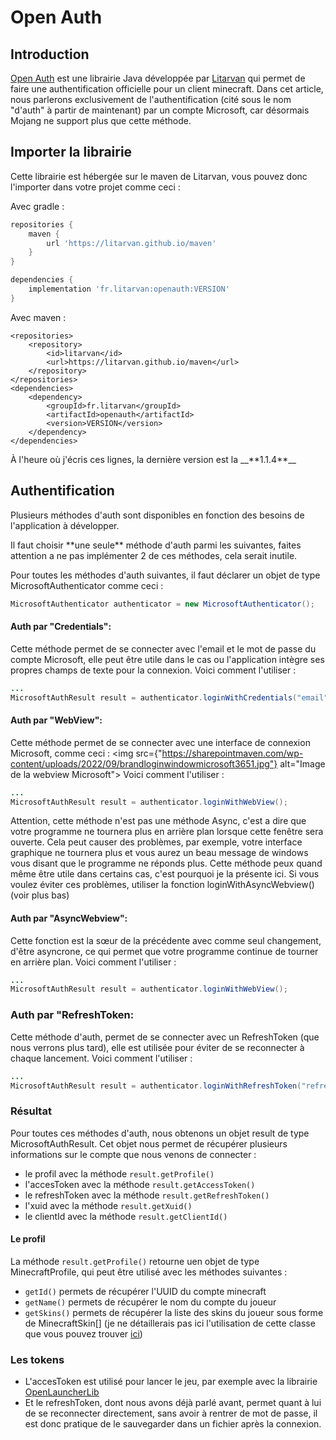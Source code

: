 # Open Auth
## Introduction
[Open Auth](https://github.com/litarvan/openauth) est une librairie Java développée par [Litarvan](https://github.com/litarvan) qui permet de faire une authentification officielle pour un client minecraft.
Dans cet article, nous parlerons exclusivement de l'authentification (cité sous le nom "d'auth" à partir de maintenant) par un compte Microsoft, car désormais Mojang ne support plus que cette méthode.
## Importer la librairie
Cette librairie est hébergée sur le maven de Litarvan, vous pouvez donc l'importer dans votre projet comme ceci :

Avec gradle :
```gradle
repositories {
    maven {
        url 'https://litarvan.github.io/maven'
    }
}

dependencies {
    implementation 'fr.litarvan:openauth:VERSION'
}
```
Avec maven :
```maven
<repositories>
    <repository>
        <id>litarvan</id>
        <url>https://litarvan.github.io/maven</url>
    </repository>
</repositories>
<dependencies>
    <dependency>
        <groupId>fr.litarvan</groupId>
        <artifactId>openauth</artifactId>
        <version>VERSION</version>
    </dependency>
</dependencies>
```

<Callout type="info" emoji="✅">
    À l'heure où j'écris ces lignes, la dernière version est la __**1.1.4**__
</Callout>

## Authentification
Plusieurs méthodes d'auth sont disponibles en fonction des besoins de l'application à développer.

<Callout type="warning" emoji="⚠️">
    Il faut choisir **une seule** méthode d'auth parmi les suivantes, faites attention a ne pas implémenter 2 de ces méthodes, cela serait inutile.
</Callout>

Pour toutes les méthodes d'auth suivantes, il faut déclarer un objet de type MicrosoftAuthenticator comme ceci :
```java
MicrosoftAuthenticator authenticator = new MicrosoftAuthenticator();
```
#### Auth par "Credentials":
Cette méthode permet de se connecter avec l'email et le mot de passe du compte Microsoft, elle peut être utile dans le cas ou l'application intègre ses propres champs de texte pour la connexion.
Voici comment l'utiliser :
```java
...
MicrosoftAuthResult result = authenticator.loginWithCredentials("email", "password");
```
#### Auth par "WebView":
Cette méthode permet de se connecter avec une interface de connexion Microsoft, comme ceci :
<img src={"https://sharepointmaven.com/wp-content/uploads/2022/09/brandloginwindowmicrosoft3651.jpg"} alt="Image de la webview Microsoft"></img>
Voici comment l'utiliser :

```java
...
MicrosoftAuthResult result = authenticator.loginWithWebView();
```
<Callout type="warning" emoji="⚠️">
    Attention, cette méthode n'est pas une méthode Async, c'est a dire que votre programme ne tournera plus en arrière plan lorsque cette fenêtre sera ouverte.
    Cela peut causer des problèmes, par exemple, votre interface graphique ne tournera plus et vous aurez un beau message de windows vous disant que le programme ne réponds plus.
    Cette méthode peux quand même être utile dans certains cas, c'est pourquoi je la présente ici.
    Si vous voulez éviter ces problèmes, utiliser la fonction loginWithAsyncWebview() (voir plus bas)
</Callout>

#### Auth par "AsyncWebview":
Cette fonction est la sœur de la précédente avec comme seul changement, d'être asyncrone, ce qui permet que votre programme continue de tourner en arrière plan.
Voici comment l'utiliser :
```java
...
MicrosoftAuthResult result = authenticator.loginWithWebView();
```

### Auth par "RefreshToken:
Cette méthode d'auth, permet de se connecter avec un RefreshToken (que nous verrons plus tard), elle est utilisée pour éviter de se reconnecter à chaque lancement.
Voici comment l'utiliser :
```java
...
MicrosoftAuthResult result = authenticator.loginWithRefreshToken("refresh token");
```

### Résultat
Pour toutes ces méthodes d'auth, nous obtenons un objet result de type MicrosoftAuthResult. Cet objet nous permet de récupérer plusieurs informations sur le compte que nous venons de connecter :
- le profil avec la méthode ```result.getProfile()```
- l'accesToken avec la méthode ```result.getAccessToken()```
- le refreshToken avec la méthode ```result.getRefreshToken()```
- l'xuid avec la méthode ```result.getXuid()```
- le clientId avec la méthode ```result.getClientId()```

#### Le profil
La méthode ```result.getProfile()``` retourne uen objet de type MinecraftProfile, qui peut être utilisé avec les méthodes suivantes :
- ```getId()``` permets de récupérer l'UUID du compte minecraft
- ```getName()``` permets de récupérer le nom du compte du joueur
- ```getSkins()``` permets de récupérer la liste des skins du joueur sous forme de MinecraftSkin[] (je ne détaillerais pas ici l'utilisation de cette classe que vous pouvez trouver [ici](https://github.com/Litarvan/OpenAuth/blob/518589d22210bf0763d9ae19d546ddf1dba3fb8c/src/main/java/fr/litarvan/openauth/microsoft/model/response/MinecraftProfile.java#L60))

### Les tokens
- L'accesToken est utilisé pour lancer le jeu, par exemple avec la librairie [OpenLauncherLib](https://github.com/Litarvan/OpenLauncherLib)
- Et le refreshToken, dont nous avons déjà parlé avant, permet quant à lui de se reconnecter directement, sans avoir à rentrer de mot de passe, il est donc pratique de le sauvegarder dans un fichier après la connexion.